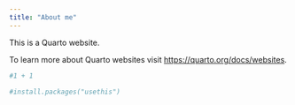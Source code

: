 ```yaml
---
title: "About me"
---
```


This is a Quarto website.

To learn more about Quarto websites visit <https://quarto.org/docs/websites>.

```r
#1 + 1
```

```r
#install.packages("usethis")
```
